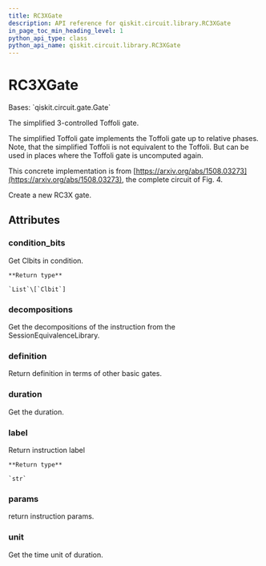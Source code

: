 ```yaml
---
title: RC3XGate
description: API reference for qiskit.circuit.library.RC3XGate
in_page_toc_min_heading_level: 1
python_api_type: class
python_api_name: qiskit.circuit.library.RC3XGate
---
```


# RC3XGate

<Class id="qiskit.circuit.library.RC3XGate" isDedicatedPage={true} github="https://github.com/qiskit/qiskit/tree/stable/0.19/qiskit/circuit/library/standard_gates/x.py" signature="RC3XGate(label=None)">
  Bases: `qiskit.circuit.gate.Gate`

  The simplified 3-controlled Toffoli gate.

  The simplified Toffoli gate implements the Toffoli gate up to relative phases. Note, that the simplified Toffoli is not equivalent to the Toffoli. But can be used in places where the Toffoli gate is uncomputed again.

  This concrete implementation is from [https://arxiv.org/abs/1508.03273](https://arxiv.org/abs/1508.03273), the complete circuit of Fig. 4.

  Create a new RC3X gate.

  ## Attributes

  ### condition\_bits

  <Attribute id="qiskit.circuit.library.RC3XGate.condition_bits" name="condition_bits">
    Get Clbits in condition.

    **Return type**

    `List`\[`Clbit`]
  </Attribute>

  ### decompositions

  <Attribute id="qiskit.circuit.library.RC3XGate.decompositions" name="decompositions">
    Get the decompositions of the instruction from the SessionEquivalenceLibrary.
  </Attribute>

  ### definition

  <Attribute id="qiskit.circuit.library.RC3XGate.definition" name="definition">
    Return definition in terms of other basic gates.
  </Attribute>

  ### duration

  <Attribute id="qiskit.circuit.library.RC3XGate.duration" name="duration">
    Get the duration.
  </Attribute>

  ### label

  <Attribute id="qiskit.circuit.library.RC3XGate.label" name="label">
    Return instruction label

    **Return type**

    `str`
  </Attribute>

  ### params

  <Attribute id="qiskit.circuit.library.RC3XGate.params" name="params">
    return instruction params.
  </Attribute>

  ### unit

  <Attribute id="qiskit.circuit.library.RC3XGate.unit" name="unit">
    Get the time unit of duration.
  </Attribute>
</Class>

